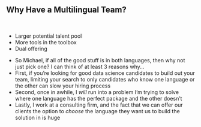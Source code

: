 ## Why Have a Multilingual Team?

<br>

::: {.incremental}

- Larger potential talent pool
- More tools in the toolbox
- Dual offering

:::

::: {.notes}

- So Michael, if all of the good stuff is in both languages, then why not just pick one?  I can think of at least 3 reasons why...
- First, if you're looking for good data science candidates to build out your team, limiting your search to only candidates who know one language or the other can slow your hiring process
- Second, once in awhile, I *will* run into a problem I'm trying to solve where one language has the perfect package and the other doesn't
- Lastly, I work at a consulting firm, and the fact that we can offer our clients the option to *choose* the language they want us to build the solution in is huge

:::